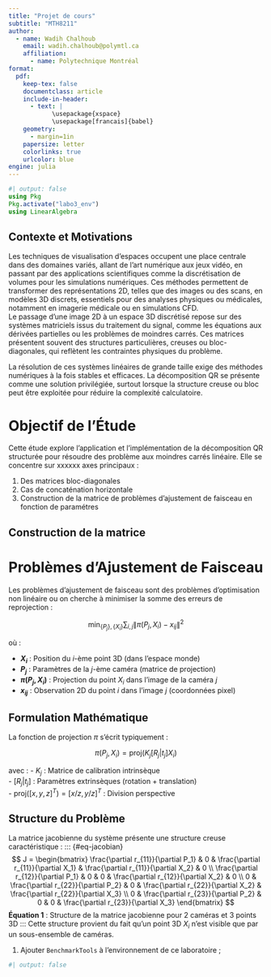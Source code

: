 ```yaml
---
title: "Projet de cours"
subtitle: "MTH8211"
author:
  - name: Wadih Chalhoub
    email: wadih.chalhoub@polymtl.ca
    affiliation:
      - name: Polytechnique Montréal
format:
  pdf:
    keep-tex: false
    documentclass: article
    include-in-header:
      - text: |
            \usepackage{xspace}
            \usepackage[francais]{babel}
    geometry:
      - margin=1in
    papersize: letter
    colorlinks: true
    urlcolor: blue
engine: julia
---
```


```julia
#| output: false
using Pkg
Pkg.activate("labo3_env")
using LinearAlgebra
```

## Contexte et Motivations  
Les techniques de visualisation d’espaces occupent une place centrale dans des domaines variés, allant de l’art numérique aux jeux vidéo, en passant par des applications scientifiques comme la discrétisation de volumes pour les simulations numériques. Ces méthodes permettent de transformer des représentations 2D, telles que des images ou des scans, en modèles 3D discrets, essentiels pour des analyses physiques ou médicales, notamment en imagerie médicale ou en simulations CFD.  
Le passage d’une image 2D à un espace 3D discrétisé repose sur des systèmes matriciels issus du traitement du signal, comme les équations aux dérivées partielles ou les problèmes de moindres carrés. Ces matrices présentent souvent des structures particulières, creuses ou bloc-diagonales, qui reflètent les contraintes physiques du problème.  
  
La résolution de ces systèmes linéaires de grande taille exige des méthodes numériques à la fois stables et efficaces. La décomposition QR se présente comme une solution privilégiée, surtout lorsque la structure creuse ou bloc peut être exploitée pour réduire la complexité calculatoire.  

# Objectif de l’Étude  
Cette étude explore l’application et l'implémentation de la décomposition QR structurée pour résoudre des problème aux moindres carrés linéaire. Elle se concentre sur xxxxxx axes principaux :  

1. Des matrices bloc-diagonales  
2. Cas de concaténation horizontale
3. Construction de la matrice de problèmes d'ajustement de faisceau en fonction de paramétres


## Construction de la matrice

# Problèmes d'Ajustement de Faisceau

Les problèmes d'ajustement de faisceau sont des problèmes d'optimisation non linéaire ou on cherche à minimiser la somme des erreurs de reprojection :

$$
\min_{\{P_j\}, \{X_i\}} \sum_{i,j} \| \pi(P_j, X_i) - x_{ij} \|^2
$$

où :

- **$X_i$** : Position du $i$-ème point 3D (dans l'espace monde)  
- **$P_j$** : Paramètres de la $j$-ème caméra (matrice de projection)  
- **$\pi(P_j, X_i)$** : Projection du point $X_i$ dans l'image de la caméra $j$  
- **$x_{ij}$** : Observation 2D du point $i$ dans l'image $j$ (coordonnées pixel)

## Formulation Mathématique

La fonction de projection $\pi$ s'écrit typiquement :

$$
\pi(P_j, X_i) = \text{proj}\left( K_j [R_j | t_j] X_i \right)
$$

avec :
- $K_j$ : Matrice de calibration intrinsèque  
- $[R_j | t_j]$ : Paramètres extrinsèques (rotation + translation)  
- $\text{proj}([x,y,z]^T) = [x/z, y/z]^T$ : Division perspective

## Structure du Problème

La matrice jacobienne du système présente une structure creuse caractéristique :
::: {#eq-jacobian}
$$
J = \begin{bmatrix}
\frac{\partial r_{11}}{\partial P_1} & 0 & \frac{\partial r_{11}}{\partial X_1} & \frac{\partial r_{11}}{\partial X_2} & 0 \\
\frac{\partial r_{12}}{\partial P_1} & 0 & 0 & \frac{\partial r_{12}}{\partial X_2} & 0 \\
0 & \frac{\partial r_{22}}{\partial P_2} & 0 & \frac{\partial r_{22}}{\partial X_2} & \frac{\partial r_{22}}{\partial X_3} \\
0 & \frac{\partial r_{23}}{\partial P_2} & 0 & 0 & \frac{\partial r_{23}}{\partial X_3}
\end{bmatrix}
$$
**Équation 1** : Structure de la matrice jacobienne pour 2 caméras et 3 points 3D
:::
Cette structure provient du fait qu'un point 3D $X_i$ n'est visible que par un sous-ensemble de caméras.





1. Ajouter `BenchmarkTools` à l'environnement de ce laboratoire ;

```julia
#| output: false

```

